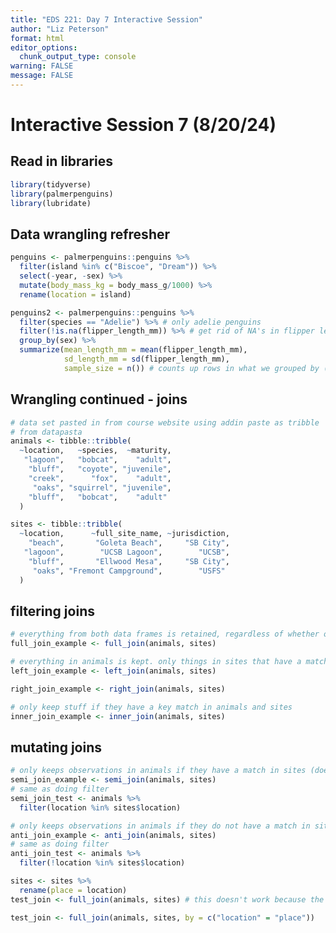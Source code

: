 ```yaml
---
title: "EDS 221: Day 7 Interactive Session"
author: "Liz Peterson"
format: html
editor_options: 
  chunk_output_type: console
warning: FALSE
message: FALSE
---
```

# Interactive Session 7 (8/20/24)
## Read in libraries
```r
library(tidyverse)
library(palmerpenguins)
library(lubridate)
```

## Data wrangling refresher
```r
penguins <- palmerpenguins::penguins %>%
  filter(island %in% c("Biscoe", "Dream")) %>%
  select(-year, -sex) %>%
  mutate(body_mass_kg = body_mass_g/1000) %>%
  rename(location = island)
```

```r
penguins2 <- palmerpenguins::penguins %>%
  filter(species == "Adelie") %>% # only adelie penguins
  filter(!is.na(flipper_length_mm)) %>% # get rid of NA's in flipper length
  group_by(sex) %>%
  summarize(mean_length_mm = mean(flipper_length_mm),
            sd_length_mm = sd(flipper_length_mm),
            sample_size = n()) # counts up rows in what we grouped by (sex)
```

## Wrangling continued - joins
```r
# data set pasted in from course website using addin paste as tribble
# from datapasta
animals <- tibble::tribble(
  ~location,   ~species,  ~maturity,
   "lagoon",   "bobcat",    "adult",
    "bluff",   "coyote", "juvenile",
    "creek",      "fox",    "adult",
     "oaks", "squirrel", "juvenile",
    "bluff",   "bobcat",    "adult"
  )
```

```r
sites <- tibble::tribble(
  ~location,      ~full_site_name, ~jurisdiction,
    "beach",       "Goleta Beach",     "SB City",
   "lagoon",        "UCSB Lagoon",        "UCSB",
    "bluff",       "Ellwood Mesa",     "SB City",
     "oaks", "Fremont Campground",        "USFS"
  )
```

## filtering joins
```r
# everything from both data frames is retained, regardless of whether or not it has a match in the data frame it's being joined to
full_join_example <- full_join(animals, sites)
```

```r
# everything in animals is kept. only things in sites that have a matching key in animals are joined to it. things in sites that do not have a matching key in animals are dropped
left_join_example <- left_join(animals, sites)
```

```r
right_join_example <- right_join(animals, sites)
```

```r
# only keep stuff if they have a key match in animals and sites
inner_join_example <- inner_join(animals, sites)
```

## mutating joins
```r
# only keeps observations in animals if they have a match in sites (does not join columns)
semi_join_example <- semi_join(animals, sites)
# same as doing filter
semi_join_test <- animals %>%
  filter(location %in% sites$location)
```

```r
# only keeps observations in animals if they do not have a match in sites
anti_join_example <- anti_join(animals, sites)
# same as doing filter
anti_join_test <- animals %>%
  filter(!location %in% sites$location)
```

```r
sites <- sites %>%
  rename(place = location)
test_join <- full_join(animals, sites) # this doesn't work because the common variable is gone

test_join <- full_join(animals, sites, by = c("location" = "place"))
```

